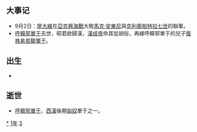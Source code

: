 {{yearTOC|-31|西汉'''[[建始_(汉)|建始]]二年'''}}

== 大事记 ==
*9月2日：[[屋大維|屋大維]]在[[亞克興海戰|亞克興海戰]]大敗[[馬克·安東尼|馬克·安東尼]]與[[克利奧帕特拉七世|克利奧帕特拉七世]]的聯軍。
*[[呼韓邪單于|呼韓邪單于]]去世，昭君欲歸漢，[[漢成帝|漢成帝]]命其從胡俗，再嫁呼韓邪單于的兒子[[復株絫若鞮單于|復株絫若鞮單于]]。

== 出生 ==
*

== 逝世 ==
{{Wikisource year mention}}
* [[呼韓邪單于|呼韓邪單于]]，[[西漢|西漢]]後期[[匈奴|匈奴]]單于之一。


[[Category:前31年|*]]
[[Category:前30年代|1年]]
[[Category:前1世纪各年|3]]
